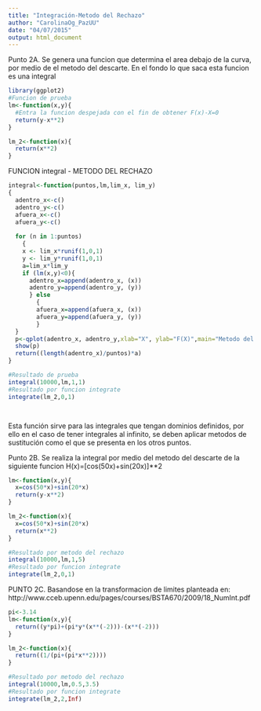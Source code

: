 ```yaml
---
title: "Integración-Metodo del Rechazo"
author: "CarolinaOg_PazUU"
date: "04/07/2015"
output: html_document
---
```


Punto 2A. Se genera una funcion que determina el area debajo de la curva, por medio de el metodo del descarte. En el fondo lo que saca esta funcion es una integral

```r
library(ggplot2)
#Funcion de prueba
lm<-function(x,y){
  #Entra la funcion despejada con el fin de obtener F(x)-X=0
  return(y-x**2)
}

lm_2<-function(x){
  return(x**2)
}

```
FUNCION integral - METODO DEL RECHAZO
```r
integral<-function(puntos,lm,lim_x, lim_y)
{
  adentro_x<-c()
  adentro_y<-c()
  afuera_x<-c()
  afuera_y<-c()
  
  for (n in 1:puntos)
    {
    x <- lim_x*runif(1,0,1)
    y <- lim_y*runif(1,0,1)
    a=lim_x*lim_y
    if (lm(x,y)<0){
      adentro_x=append(adentro_x, (x))
      adentro_y=append(adentro_y, (y))
      } else
        {
        afuera_x=append(afuera_x, (x))
        afuera_y=append(afuera_y, (y))
        }
  }
  p<-qplot(adentro_x, adentro_y,xlab="X", ylab="F(X)",main="Metodo del Rechazo")
  show(p)
  return((length(adentro_x)/puntos)*a)
}

#Resultado de prueba
integral(10000,lm,1,1)
#Resultado por funcion integrate
integrate(lm_2,0,1)




```
Esta función sirve para las integrales que tengan dominios definidos, por ello en el caso de tener integrales al infinito, se deben aplicar metodos de sustitución como el que se presenta en los otros puntos.

Punto 2B. Se realiza la integral por medio del metodo del descarte de la siguiente funcion H(x)=[cos(50x)+sin(20x)]**2

```r

lm<-function(x,y){
  x=cos(50*x)+sin(20*x)
  return(y-x**2)
}

lm_2<-function(x){
  x=cos(50*x)+sin(20*x)
  return(x**2)
}

#Resultado por metodo del rechazo
integral(10000,lm,1,5)
#Resultado por funcion integrate
integrate(lm_2,0,1)
```

PUNTO 2C.
Basandose en la transformacion de limites planteada en:
http://www.cceb.upenn.edu/pages/courses/BSTA670/2009/18_NumInt.pdf

```r

pi<-3.14
lm<-function(x,y){
  return((y*pi)+(pi*y*(x**(-2)))-(x**(-2)))
}

lm_2<-function(x){
  return((1/(pi+(pi*x**2))))
}

#Resultado por metodo del rechazo
integral(10000,lm,0.5,3.5)
#Resultado por funcion integrate
integrate(lm_2,2,Inf)
```

